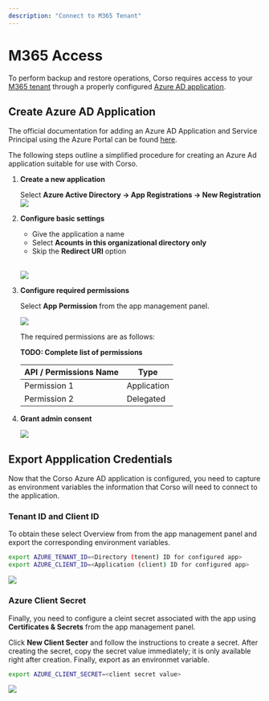 ```yaml
---
description: "Connect to M365 Tenant"
---
```


# M365 Access

To perform backup and restore operations, Corso requires access to your [M365 tenant](/concepts#m365-concepts)
through a properly configured [Azure AD application](/concepts#m365-concepts).

## Create Azure AD Application

The official documentation for adding an Azure AD Application and Service Principal using the Azure Portal can be found
[here](https://docs.microsoft.com/en-us/azure/active-directory/develop/howto-create-service-principal-portal).

The following steps outline a simplified procedure for creating an Azure Ad application suitable for use with Corso.

1. **Create a new application**

   Select **Azure Active Directory -> App Registrations -> New Registration**
   <img src="/img/m365app_create_new.png" className="guideImages"/>

2. **Configure basic settings**

   * Give the application a name
   * Select **Acounts in this organizational directory only**
   * Skip the **Redirect URI** option

   <br/><img src="/img/m365app_configure.png" className="guideImages"/>

3. **Configure required permissions**

   Select **App Permission** from the app management panel.

   <img src="/img/m365app_permissions.png" className="guideImages"/>

   The required permissions are as follows:

   **TODO: Complete list of permissions** 

   | API / Permissions Name | Type |
   |--|--|
   | Permission 1 | Application |
   | Permission 2 | Delegated |

4. **Grant admin consent**

   <img src="/img/m365app_consent.png" className="guideImages"/>

## Export Appplication Credentials

Now that the Corso Azure AD application is configured, you need to capture as environment variables the information that
Corso will need to connect to the application.

### Tenant ID and Client ID

To obtain these select Overview from from the app management panel and export the corresponding environment variables.

```bash
export AZURE_TENANT_ID=<Directory (tenent) ID for configured app>
export AZURE_CLIENT_ID=<Application (client) ID for configured app>
```

<img src="/img/m365app_ids.png" className="guideImages"/>

### Azure Client Secret

Finally, you need to configure a cleint secret associated with the app using **Certificates & Secrets** from the app
management panel.

Click **New Client Secter** and follow the instructions to create a secret. After creating the secret, copy the secret
value immediately; it is only available right after creation. Finally, export as an environmet variable.

```bash
export AZURE_CLIENT_SECRET=<client secret value>
```

<img src="/img/m365app_secret.png" className="guideImages"/>
